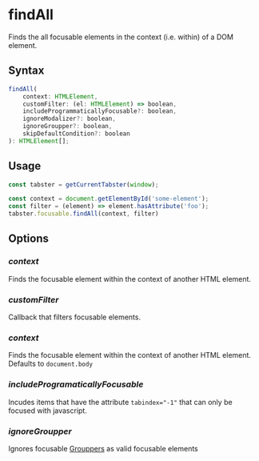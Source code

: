 
<Meta title="API/Focusable/findAll" />

# findAll

Finds the all focusable elements in the context (i.e. within) of a DOM element.

## Syntax

```js
findAll(
    context: HTMLElement,
    customFilter: (el: HTMLElement) => boolean,
    includeProgrammaticallyFocusable?: boolean,
    ignoreModalizer?: boolean,
    ignoreGroupper?: boolean,
    skipDefaultCondition?: boolean
): HTMLElement[];
```

## Usage

```js
const tabster = getCurrentTabster(window);

const context = document.getElementById('some-element');
const filter = (element) => element.hasAttribute('foo');
tabster.focusable.findAll(context, filter)
```

## Options

### _context_

Finds the focusable element within the context of another HTML element.

### _customFilter_

Callback that filters focusable elements.

### _context_

Finds the focusable element within the context of another HTML element. Defaults to `document.body`

### _includeProgramaticallyFocusable_

Incudes items that have the attribute `tabindex="-1"` that can only be focused with javascript.

### _ignoreGroupper_

Ignores focusable [Grouppers](#) as valid focusable elements